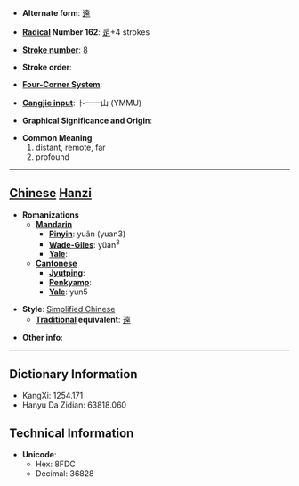 * '''Alternate form''': [[遠]]

* '''[[Wiktionary:Chinese radical index| Radical]] Number 162''': [[Wiktionary:Chinese radical index 辵|辵]]+4 strokes

* '''[[Wiktionary:Chinese total strokes index|Stroke number]]''': [[Wiktionary:Chinese total strokes index 8|8]]

* '''Stroke order''': 

* '''[[Wiktionary:Chinese four corner index|Four-Corner System]]''': 

* '''[[Wiktionary:Chinese Cangjie index|Cangjie input]]''': 卜一一山 (YMMU)

* '''Graphical Significance and Origin''': 

* '''Common Meaning'''
*#distant, remote, far
*# profound


----

== [[Chinese]] [[Hanzi]] ==

* '''Romanizations'''
** '''[[Mandarin]]'''
*** '''[[Pinyin]]''': yuǎn (yuan3)
*** '''[[Wade-Giles]]''': yüan<sup>3</sup>
*** '''[[Yale]]''': 
** '''[[Cantonese]]'''
*** '''[[Jyutping]]''':
*** '''[[Penkyamp]]''': 
*** '''[[Yale]]''': yun5

* '''Style''': [[Simplified Chinese]] 
** '''[[Traditional Chinese|Traditional]] equivalent''': [[遠]]

* '''Other info''': 

----

== Dictionary Information ==

* KangXi: 1254.171
* Hanyu Da Zidian: 63818.060

== Technical Information ==

* '''Unicode''':
** Hex: 8FDC
** Decimal: 36828